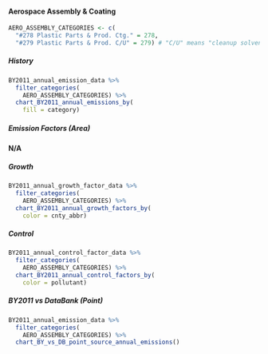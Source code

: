 #### Aerospace Assembly & Coating {#coat-indcom-aero_assembly}

```r
AERO_ASSEMBLY_CATEGORIES <- c(
  "#278 Plastic Parts & Prod. Ctg." = 278,
  "#279 Plastic Parts & Prod. C/U" = 279) # "C/U" means "cleanup solvent"
```

##### History {-}

```r
BY2011_annual_emission_data %>%
  filter_categories(
    AERO_ASSEMBLY_CATEGORIES) %>%
  chart_BY2011_annual_emissions_by(
    fill = category) 
```

##### Emission Factors (Area) {-}

**N/A**

##### Growth {-}

```r
BY2011_annual_growth_factor_data %>%
  filter_categories(
    AERO_ASSEMBLY_CATEGORIES) %>%
  chart_BY2011_annual_growth_factors_by(
    color = cnty_abbr) 
```

##### Control {-}

```r
BY2011_annual_control_factor_data %>%
  filter_categories(
    AERO_ASSEMBLY_CATEGORIES) %>%
  chart_BY2011_annual_control_factors_by(
    color = pollutant) 
```

##### BY2011 vs DataBank (Point) {-}

```r
BY2011_annual_emission_data %>%
  filter_categories(
    AERO_ASSEMBLY_CATEGORIES) %>%
  chart_BY_vs_DB_point_source_annual_emissions()
```
